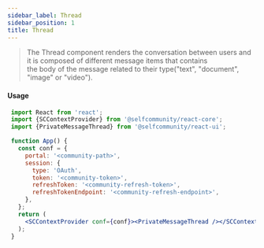 ```yaml
---
sidebar_label: Thread
sidebar_position: 1
title: Thread
---
```


> The Thread component renders the conversation between users and it is composed of different message items that contains<br/>
 the body of the message related to their type("text", "document", "image" or "video").



<Logged><PrivateMessageThread userObj={2}/></Logged>

#### Usage

```jsx
 import React from 'react';
 import {SCContextProvider} from '@selfcommunity/react-core';
 import {PrivateMessageThread} from '@selfcommunity/react-ui';

 function App() {
   const conf = {
     portal: '<community-path>',
     session: {
       type: 'OAuth',
       token: '<community-token>',
       refreshToken: '<community-refresh-token>',
       refreshTokenEndpoint: '<community-refresh-endpoint>',
     },
   };
   return (
     <SCContextProvider conf={conf}><PrivateMessageThread /></SCContextProvider>
   );
 }
```